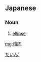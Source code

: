 ==Japanese==
{{ja-kanjitab|だ|えん|yomi=o}}

===Noun===
{{ja-noun|だえん|kyu=橢圓}}

# [[ellipse]]

[[Category:ja:Shapes|たいん']]

[[mg:楕円]]